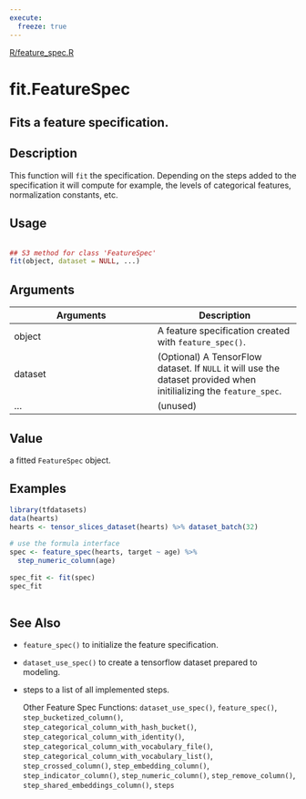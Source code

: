 ```yaml
---
execute:
  freeze: true
---
```


[R/feature_spec.R](https://github.com/rstudio/tfdatasets//blob/main/R/feature_spec.R#L1017) 

# fit.FeatureSpec

## Fits a feature specification.

## Description
 This function will `fit` the specification. Depending on the steps added to the specification it will compute for example, the levels of categorical features, normalization constants, etc. 


## Usage
```r
 
## S3 method for class 'FeatureSpec'
fit(object, dataset = NULL, ...) 
```

## Arguments
|Arguments|Description|
|---|---|
| object | A feature specification created with `feature_spec()`. |
| dataset | (Optional) A TensorFlow dataset. If `NULL` it will use the dataset provided when initilializing the `feature_spec`. |
| ... | (unused) |



## Value
 a fitted `FeatureSpec` object. 


## Examples
```r
 
library(tfdatasets) 
data(hearts) 
hearts <- tensor_slices_dataset(hearts) %>% dataset_batch(32) 
 
# use the formula interface 
spec <- feature_spec(hearts, target ~ age) %>% 
  step_numeric_column(age) 
 
spec_fit <- fit(spec) 
spec_fit 
 
```

## See Also

  

- `feature_spec()` to initialize the feature specification. 

- `dataset_use_spec()` to create a tensorflow dataset prepared to modeling. 

- steps to a list of all implemented steps. 

  Other Feature Spec Functions:  `dataset_use_spec()`, `feature_spec()`, `step_bucketized_column()`, `step_categorical_column_with_hash_bucket()`, `step_categorical_column_with_identity()`, `step_categorical_column_with_vocabulary_file()`, `step_categorical_column_with_vocabulary_list()`, `step_crossed_column()`, `step_embedding_column()`, `step_indicator_column()`, `step_numeric_column()`, `step_remove_column()`, `step_shared_embeddings_column()`, `steps` 

